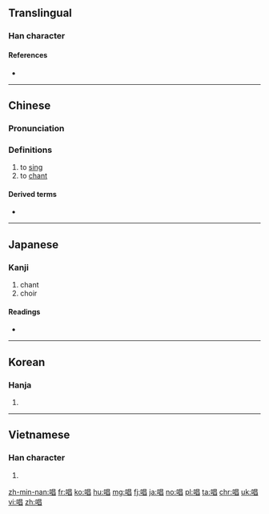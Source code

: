 ==Translingual==
{{stroke order|strokes=11}}
{{Han etyl}}

===Han character===
{{Han char|rn=30|rad=口|as=08|sn=11|four=66060|canj=RAA|ids=⿰口昌}}

====References====
* {{Han ref|kx=0193.210|dkj=03765|dj=0414.010|hdz=10640.080|uh=5531|ud=21809|bh=B0DB|bd=45275}}

----

==Chinese==
{{zh-forms}}

===Pronunciation===
{{zh-pron
|m=chàng
|c=coeng3
|h=pfs=chhong
|mn=chhiùⁿ/chhiàng/chhiòng
|w=2tshaan
|ma=Zh-chàng.ogg
|mc=y
|oc=y
|cat=v,n
}}

===Definitions===
{{zh-hanzi}}

# to [[sing]]
# to [[chant]]

====Derived terms====
* {{zh-l|獨唱}}

{{zh-cat|Beginning}}

----

==Japanese==

===Kanji===
{{ja-kanji|grade=4|rs=口08}}
# chant
# choir

====Readings====
* {{ja-readings|goon=[[しょう]] (shō)|kanon=[[しょう]] (shō)|kun=[[となえる]] (tonaeru), [[うたう]] (utau), [[うた]] (uta)}}

----

==Korean==

===Hanja===
{{ko-hanja|hangeul=창|mr=ch'ang}}

# {{defn|lang=ko|sort=口08}}

----

==Vietnamese==

===Han character===
{{vi-hantu|[[xướng]], [[xẳng]], [[xang]], [[sướng]], [[xắng]], [[xẵng]]|rs=口08}}

# {{defn|lang=vi|sort=口08}}

[[zh-min-nan:唱]]
[[fr:唱]]
[[ko:唱]]
[[hu:唱]]
[[mg:唱]]
[[fj:唱]]
[[ja:唱]]
[[no:唱]]
[[pl:唱]]
[[ta:唱]]
[[chr:唱]]
[[uk:唱]]
[[vi:唱]]
[[zh:唱]]